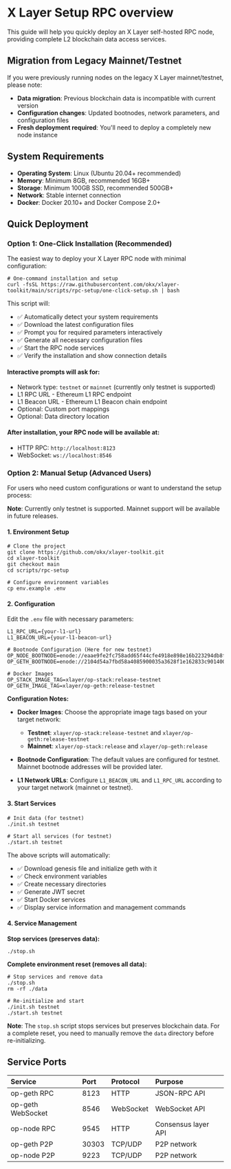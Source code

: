 # X Layer Setup RPC overview

This guide will help you quickly deploy an X Layer self-hosted RPC node, providing complete L2 blockchain data access services.

## Migration from Legacy Mainnet/Testnet

If you were previously running nodes on the legacy X Layer mainnet/testnet, please note:

- **Data migration**: Previous blockchain data is incompatible with current version
- **Configuration changes**: Updated bootnodes, network parameters, and configuration files
- **Fresh deployment required**: You'll need to deploy a completely new node instance

## System Requirements

- **Operating System**: Linux (Ubuntu 20.04+ recommended)
- **Memory**: Minimum 8GB, recommended 16GB+
- **Storage**: Minimum 100GB SSD, recommended 500GB+
- **Network**: Stable internet connection
- **Docker**: Docker 20.10+ and Docker Compose 2.0+

## Quick Deployment

### Option 1: One-Click Installation (Recommended)

The easiest way to deploy your X Layer RPC node with minimal configuration:

```
# One-command installation and setup
curl -fsSL https://raw.githubusercontent.com/okx/xlayer-toolkit/main/scripts/rpc-setup/one-click-setup.sh | bash
```

This script will:

- ✅ Automatically detect your system requirements
- ✅ Download the latest configuration files
- ✅ Prompt you for required parameters interactively
- ✅ Generate all necessary configuration files
- ✅ Start the RPC node services
- ✅ Verify the installation and show connection details

#### Interactive prompts will ask for:

- Network type: `testnet` or `mainnet` (currently only testnet is supported)
- L1 RPC URL - Ethereum L1 RPC endpoint
- L1 Beacon URL - Ethereum L1 Beacon chain endpoint
- Optional: Custom port mappings
- Optional: Data directory location

#### After installation, your RPC node will be available at:

- HTTP RPC: `http://localhost:8123`
- WebSocket: `ws://localhost:8546`

### Option 2: Manual Setup (Advanced Users)

For users who need custom configurations or want to understand the setup process:

**Note**: Currently only testnet is supported. Mainnet support will be available in future releases.

#### 1. Environment Setup

```
# Clone the project
git clone https://github.com/okx/xlayer-toolkit.git
cd xlayer-toolkit
git checkout main
cd scripts/rpc-setup

# Configure environment variables
cp env.example .env
```

#### 2. Configuration

Edit the `.env` file with necessary parameters:

```
L1_RPC_URL={your-l1-url}
L1_BEACON_URL={your-l1-beacon-url}

# Bootnode Configuration (Here for new testnet)
OP_NODE_BOOTNODE=enode://eaae9fe2fc758add65f44cfe4918e898e16b223294db8f0ddcbcab2773e75b47a68e8c7fb9f58a2628b77ec28309140490ccc9490e216bf1349e16bd20b8f13a@52.77.225.158:30303
OP_GETH_BOOTNODE=enode://2104d54a7fbd58a4085900035a3628f1e162833c901400d490ccc94de4d16ba6f1374fbc5976e15b05e1d2867aa3af1e49f72e0dcaf4cf1309d8ccc84ed1e8fc@52.77.225.158:9003

# Docker Images
OP_STACK_IMAGE_TAG=xlayer/op-stack:release-testnet
OP_GETH_IMAGE_TAG=xlayer/op-geth:release-testnet
```

**Configuration Notes:**

- **Docker Images**: Choose the appropriate image tags based on your target network:
  - **Testnet**: `xlayer/op-stack:release-testnet` and `xlayer/op-geth:release-testnet`
  - **Mainnet**: `xlayer/op-stack:release` and `xlayer/op-geth:release`

- **Bootnode Configuration**: The default values are configured for testnet. Mainnet bootnode addresses will be provided later.

- **L1 Network URLs**: Configure `L1_BEACON_URL` and `L1_RPC_URL` according to your target network (mainnet or testnet).

#### 3. Start Services

```
# Init data (for testnet)
./init.sh testnet

# Start all services (for testnet)
./start.sh testnet
```

The above scripts will automatically:

- ✅ Download genesis file and initialize geth with it
- ✅ Check environment variables
- ✅ Create necessary directories
- ✅ Generate JWT secret
- ✅ Start Docker services
- ✅ Display service information and management commands

#### 4. Service Management

**Stop services (preserves data):**

```
./stop.sh
```

**Complete environment reset (removes all data):**

```
# Stop services and remove data
./stop.sh
rm -rf ./data

# Re-initialize and start
./init.sh testnet
./start.sh testnet
```

**Note**: The `stop.sh` script stops services but preserves blockchain data. For a complete reset, you need to manually remove the `data` directory before re-initializing.

## Service Ports

|Service|Port|Protocol|Purpose|
|:----|:----|:----|:----|
|op-geth RPC|8123|HTTP|JSON-RPC API|
|op-geth WebSocket|8546|WebSocket|WebSocket API|
|op-node RPC|9545|HTTP|Consensus layer API|
|op-geth P2P|30303|TCP/UDP|P2P network|
|op-node P2P|9223|TCP/UDP|P2P network|
